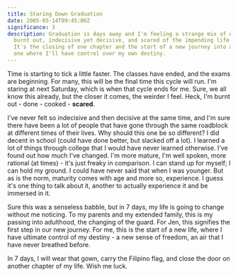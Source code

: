 ```yaml
---
title: Staring Down Graduation
date: 2005-05-14T09:45:00Z
significance: 3
description: Graduation is days away and I'm feeling a strange mix of emotions -
  burnt out, indecisive yet decisive, and scared of the impending life change.
  It's the closing of one chapter and the start of a new journey into adulthood,
  one where I'll have control over my own destiny.
---
```


Time is starting to tick a little faster. The classes have ended, and the exams are beginning. For many, this will be the final time this cycle will run. I'm staring at next Saturday, which is when that cycle ends for me. Sure, we all know this already, but the closer it comes, the weirder I feel. Heck, I'm burnt out - done - cooked - **scared**.

I've never felt so indecisive and then decisive at the same time, and I'm sure there have been a lot of people that have gone through the same roadblock at different times of their lives. Why should this one be so different? I did decent in school (could have done better, but slacked off a lot). I learned a lot of things through college that I would have never learned otherwise. I've found out how much I've changed. I'm more mature, I'm well spoken, more rational (at times) - it's just freaky in comparison. I can stand up for myself; I can hold my ground. I could have never said that when I was younger. But as is the norm, maturity comes with age and more so, experience. I guess it's one thing to talk about it, another to actually experience it and be immersed in it.

Sure this was a senseless babble, but in 7 days, my life is going to change without me noticing. To my parents and my extended family, this is my passing into adulthood, the changing of the guard. For Jen, this signifies the first step in our new journey. For me, this is the start of a new life, where I have ultimate control of my destiny - a new sense of freedom, an air that I have never breathed before.

In 7 days, I will wear that gown, carry the Filipino flag, and close the door on another chapter of my life. Wish me luck.
